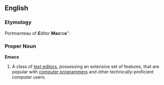 {{Wikipedia}}
==English==

===Etymology===
Portmanteau of '''''E'''ditor'' '''Mac'''ro'''s'''''.  

===Proper Noun===
'''Emacs'''

#A class of [[text editor]]s, possessing an extensive set of features, that are popular with [[computer programmer]]s and other technically-proficient computer users.